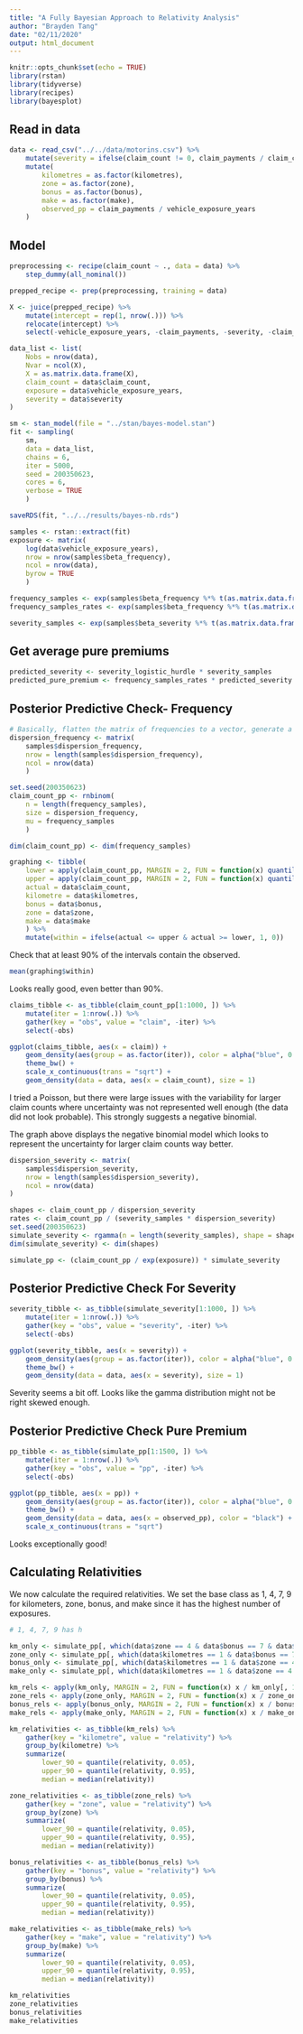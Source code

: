 ```yaml
---
title: "A Fully Bayesian Approach to Relativity Analysis"
author: "Brayden Tang"
date: "02/11/2020"
output: html_document
---
```


```r
knitr::opts_chunk$set(echo = TRUE)
library(rstan)
library(tidyverse)
library(recipes)
library(bayesplot)
```

## Read in data

```r

data <- read_csv("../../data/motorins.csv") %>%
	mutate(severity = ifelse(claim_count != 0, claim_payments / claim_count, 0)) %>%
	mutate(
		kilometres = as.factor(kilometres),
		zone = as.factor(zone),
		bonus = as.factor(bonus),
		make = as.factor(make),
		observed_pp = claim_payments / vehicle_exposure_years
	)


```

## Model

```r

preprocessing <- recipe(claim_count ~ ., data = data) %>%
	step_dummy(all_nominal())

prepped_recipe <- prep(preprocessing, training = data)

X <- juice(prepped_recipe) %>%
	mutate(intercept = rep(1, nrow(.))) %>%
	relocate(intercept) %>%
	select(-vehicle_exposure_years, -claim_payments, -severity, -claim_count, -observed_pp) 

data_list <- list(
	Nobs = nrow(data),
	Nvar = ncol(X),
	X = as.matrix.data.frame(X),
	claim_count = data$claim_count,
	exposure = data$vehicle_exposure_years,
	severity = data$severity
)

```

```r

sm <- stan_model(file = "../stan/bayes-model.stan")
fit <- sampling(
	sm,
	data = data_list,
	chains = 6,
	iter = 5000,
	seed = 200350623,
	cores = 6,
	verbose = TRUE
	)

saveRDS(fit, "../../results/bayes-nb.rds")

```
```r

samples <- rstan::extract(fit)
exposure <- matrix(
	log(data$vehicle_exposure_years),
	nrow = nrow(samples$beta_frequency),
	ncol = nrow(data),
	byrow = TRUE
	)

frequency_samples <- exp(samples$beta_frequency %*% t(as.matrix.data.frame(X)) + exposure)
frequency_samples_rates <- exp(samples$beta_frequency %*% t(as.matrix.data.frame(X)))

severity_samples <- exp(samples$beta_severity %*% t(as.matrix.data.frame(X)))
```

## Get average pure premiums

```r

predicted_severity <- severity_logistic_hurdle * severity_samples
predicted_pure_premium <- frequency_samples_rates * predicted_severity
```

## Posterior Predictive Check- Frequency

```r

# Basically, flatten the matrix of frequencies to a vector, generate a vector of length equal to this vector using each of these frequencies, then convert back
dispersion_frequency <- matrix(
	samples$dispersion_frequency,
	nrow = length(samples$dispersion_frequency),
	ncol = nrow(data)
	)

set.seed(200350623)
claim_count_pp <- rnbinom(
	n = length(frequency_samples),
	size = dispersion_frequency,
	mu = frequency_samples
	)

dim(claim_count_pp) <- dim(frequency_samples)

graphing <- tibble(
	lower = apply(claim_count_pp, MARGIN = 2, FUN = function(x) quantile(x, 0.05)),
	upper = apply(claim_count_pp, MARGIN = 2, FUN = function(x) quantile(x, 0.95)),
	actual = data$claim_count,
	kilometre = data$kilometres,
	bonus = data$bonus,
	zone = data$zone,
	make = data$make
	) %>%
	mutate(within = ifelse(actual <= upper & actual >= lower, 1, 0))

```

Check that at least 90% of the intervals contain the observed. 

```r
mean(graphing$within)
```
Looks really good, even better than 90%.

```r

claims_tibble <- as_tibble(claim_count_pp[1:1000, ]) %>%
	mutate(iter = 1:nrow(.)) %>%
	gather(key = "obs", value = "claim", -iter) %>%
	select(-obs)

ggplot(claims_tibble, aes(x = claim)) +
	geom_density(aes(group = as.factor(iter)), color = alpha("blue", 0.01)) +
	theme_bw() +
	scale_x_continuous(trans = "sqrt") +
	geom_density(data = data, aes(x = claim_count), size = 1)

```
I tried a Poisson, but there were large issues with the variability for larger claim counts where uncertainty was not represented well enough (the data did not look probable). This strongly suggests a negative binomial.

The graph above displays the negative binomial model which looks to represent the uncertainty for larger claim counts way better.

```r

dispersion_severity <- matrix(
	samples$dispersion_severity,
	nrow = length(samples$dispersion_severity),
	ncol = nrow(data)
)

shapes <- claim_count_pp / dispersion_severity
rates <- claim_count_pp / (severity_samples * dispersion_severity)
set.seed(200350623)
simulate_severity <- rgamma(n = length(severity_samples), shape = shapes, rate = rates)
dim(simulate_severity) <- dim(shapes)

simulate_pp <- (claim_count_pp / exp(exposure)) * simulate_severity

```

## Posterior Predictive Check For Severity

```r

severity_tibble <- as_tibble(simulate_severity[1:1000, ]) %>%
	mutate(iter = 1:nrow(.)) %>%
	gather(key = "obs", value = "severity", -iter) %>%
	select(-obs)

ggplot(severity_tibble, aes(x = severity)) +
	geom_density(aes(group = as.factor(iter)), color = alpha("blue", 0.01)) +
	theme_bw() +
	geom_density(data = data, aes(x = severity), size = 1)

```
Severity seems a bit off. Looks like the gamma distribution might not be right skewed enough.

## Posterior Predictive Check Pure Premium 
```r

pp_tibble <- as_tibble(simulate_pp[1:1500, ]) %>%
	mutate(iter = 1:nrow(.)) %>%
	gather(key = "obs", value = "pp", -iter) %>%
	select(-obs)

ggplot(pp_tibble, aes(x = pp)) +
	geom_density(aes(group = as.factor(iter)), color = alpha("blue", 0.01)) +
	theme_bw() +
	geom_density(data = data, aes(x = observed_pp), color = "black") +
	scale_x_continuous(trans = "sqrt")

```
Looks exceptionally good!

## Calculating Relativities

We now calculate the required relativities. We set the base class as 1, 4, 7, 9 for kilometers, zone, bonus, and make since it has the highest number of exposures.

```r

# 1, 4, 7, 9 has h

km_only <- simulate_pp[, which(data$zone == 4 & data$bonus == 7 & data$make == 9)]
zone_only <- simulate_pp[, which(data$kilometres == 1 & data$bonus == 7 & data$make == 9)]
bonus_only <- simulate_pp[, which(data$kilometres == 1 & data$zone == 4 & data$make == 9)]
make_only <- simulate_pp[, which(data$kilometres == 1 & data$zone == 4 & data$bonus == 7)]

km_rels <- apply(km_only, MARGIN = 2, FUN = function(x) x / km_only[, 1])
zone_rels <- apply(zone_only, MARGIN = 2, FUN = function(x) x / zone_only[, 4])
bonus_rels <- apply(bonus_only, MARGIN = 2, FUN = function(x) x / bonus_only[, 7])
make_rels <- apply(make_only, MARGIN = 2, FUN = function(x) x / make_only[, 9])
```

```r

km_relativities <- as_tibble(km_rels) %>%
	gather(key = "kilometre", value = "relativity") %>%
	group_by(kilometre) %>%
	summarize(
		lower_90 = quantile(relativity, 0.05),
		upper_90 = quantile(relativity, 0.95),
		median = median(relativity))

zone_relativities <- as_tibble(zone_rels) %>%
	gather(key = "zone", value = "relativity") %>%
	group_by(zone) %>%
	summarize(
		lower_90 = quantile(relativity, 0.05),
		upper_90 = quantile(relativity, 0.95),
		median = median(relativity))

bonus_relativities <- as_tibble(bonus_rels) %>%
	gather(key = "bonus", value = "relativity") %>%
	group_by(bonus) %>%
	summarize(
		lower_90 = quantile(relativity, 0.05),
		upper_90 = quantile(relativity, 0.95),
		median = median(relativity))

make_relativities <- as_tibble(make_rels) %>%
	gather(key = "make", value = "relativity") %>%
	group_by(make) %>%
	summarize(
		lower_90 = quantile(relativity, 0.05),
		upper_90 = quantile(relativity, 0.95),
		median = median(relativity))

km_relativities
zone_relativities
bonus_relativities
make_relativities

```


